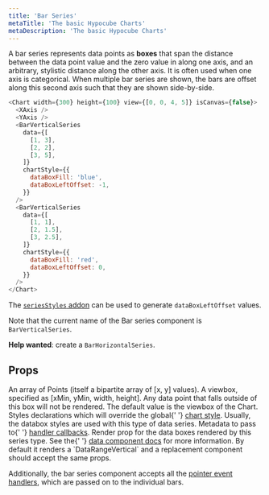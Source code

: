 ```yaml
---
title: 'Bar Series'
metaTitle: 'The basic Hypocube Charts'
metaDescription: 'The basic Hypocube Charts'
---
```


A bar series represents data points as **boxes** that span the distance between the data point value and the zero value in along one axis, and an arbitrary, stylistic distance along the other axis. It is often used when one axis is categorical. When multiple bar series are shown, the bars are offset along this second axis such that they are shown side-by-side.

```javascript react-live=true
<Chart width={300} height={100} view={[0, 0, 4, 5]} isCanvas={false}>
  <XAxis />
  <YAxis />
  <BarVerticalSeries
    data={[
      [1, 3],
      [2, 2],
      [3, 5],
    ]}
    chartStyle={{
      dataBoxFill: 'blue',
      dataBoxLeftOffset: -1,
    }}
  />
  <BarVerticalSeries
    data={[
      [1, 1],
      [2, 1.5],
      [3, 2.5],
    ]}
    chartStyle={{
      dataBoxFill: 'red',
      dataBoxLeftOffset: 0,
    }}
  />
</Chart>
```

The [`seriesStyles` addon](../addons/seriesStyles) can be used to generate `dataBoxLeftOffset` values.

Note that the current name of the Bar series component is `BarVerticalSeries`.

**Help wanted**: create a `BarHorizontalSeries`.

## Props


<PropDef name="data" type="Point[]" required>
  An array of Points (itself a bipartite array of [x, y] values).
</PropDef>
<PropDef name="view" type="[number, number, number, number]">
  A viewbox, specified as [xMin, yMin, width, height]. Any data point that falls
  outside of this box will not be rendered. The default value is the viewbox of
  the Chart.
</PropDef>
<PropDef name="chartStyle">
  Styles declarations which will override the global{' '}
  <a href="./2-chart-style#databoxes">chart style</a>. Usually, the databox
  styles are used with this type of data series.
</PropDef>
<PropDef name="handlerMeta" type="Record<any>">
  Metadata to pass to{' '}
  <a href="../interaction/pointer-events">handler callbacks</a>.
</PropDef>
<PropDef
  name="renderBar"
  type="({x: number, yMin: number, yMax: number, chartStyle }) => React.Element"
>
  Render prop for the data boxes rendered by this series type. See the{' '}
  <a href="../composing-charts/1-data-components">data component docs</a> for
  more information. By default it renders a `DataRangeVertical` and a
  replacement component should accept the same props.
</PropDef>

Additionally, the bar series component accepts all the [pointer event handlers](../interaction/1-pointer-events), which are passed on to the individual bars.
